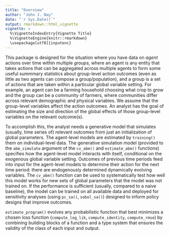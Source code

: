 ```yaml
---
title: "Overview"
author: "John J. Nay"
date: "`r Sys.Date()`"
output: rmarkdown::html_vignette
vignette: >
  %\VignetteIndexEntry{Vignette Title}
  %\VignetteEngine{knitr::rmarkdown}
  \usepackage[utf8]{inputenc}
---
```


This package is designed for the situation where you have data on *agent* actions over time within multiple *groups*, where an agent is any entity that takes actions that can be aggregated across multiple agents to form some useful summmary statistics about group-level action outcomes (even as little as two agents can compose a group/population), and a group is a set of actions that are taken within a particular global variable setting. For example, an agent can be a farming household choosing what crop to grow and the group can be a community of farmers, where communities differ across relevant demographic and physical variables. We assume that the group-level variables affect the action outcomes. An analyst has the goal of estimating the size and direction of the global effects of those group-level variables on the relevant outcome(s).

To accomplish this, the analyst needs a generative model that simulates (usually, time series of) relevant outcomes from just an initialization of global parameters. The agent-level models are estimated by `training()` them on individual-level data. The generative simulation model (provided to the `abm_simulate` argument of the `cv_abm()` and `estimate_abm()` functions) specifies how the agent-level model interacts with itself, conditional on the exogenous global variable setting. Outcomes of previous time periods feed into input for the agent-level models to determine their action for the next time period: there are endogenously determined dynamically evolving variables. The `cv_abm()` function can be used to systematically test how well this model works for new sets of global parameters that the model was not trained on. If the performance is sufficient (usually, compared to a naive baseline), the model can be trained on all available data and deployed for sensitivity analyses (using `pc_sa()`, `sobol_sa()`) designed to inform policy designs that improve outcomes.

`estimate_program()` evolves any probabilistic function that best minimizes a chosen loss function (`compute_log_lik `, `compute_identity`, `compute_rmse`) by combining building blocks of a function and a type system that ensures the validity of the class of each input and output.
